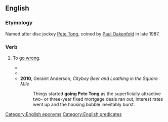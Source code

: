 ==English==

===Etymology===
Named after disc jockey [[Wikipedia:Pete Tong|Pete Tong]], coined by [[Wikipedia:Paul Oakenfold|Paul Oakenfold]] in late 1987.

===Verb===
{{head|en|verb|head=go {{w|Pete Tong}}}}

# {{lb|en|Cockney rhyming slang}} To [[go wrong]].
#* {{quote-text|lang=en|year=2007|author=Robbie Fithon|title=Rainy City Players|page=95|passage=But when Bobby got busted, it all '''went Pete Tong''' for him.}}
#* {{quote-book|lang=en|title=Sniper One: On Scope and Under Siege with a Sniper Team in Iraq|author=Dan Mills|year=2008|passage=It didn't take a brain surgeon to realize that things were obviously in danger of '''going Pete Tong'''. It was time to back off.}}
#* '''2010''', Geraint Anderson, ''Cityboy Beer and Loathing in the Square Mile''
#*: Things started '''going Pete Tong''' as the superficially attractive two- or three-year fixed mortgage deals ran out, interest rates went up and the housing bubble inevitably burst.

[[Category:English eponyms]]
[[Category:English predicates]]